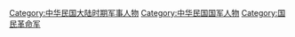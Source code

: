 [[Category:中华民国大陆时期军事人物|Category:中华民国大陆时期军事人物]]
[[Category:中华民国国军人物|Category:中华民国国军人物]]
[[Category:国民革命军|Category:国民革命军]]